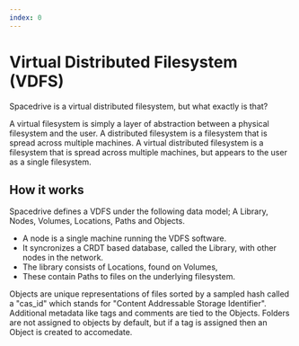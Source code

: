 ```yaml
---
index: 0
---
```


# Virtual Distributed Filesystem (VDFS)

Spacedrive is a virtual distributed filesystem, but what exactly is that?

A virtual filesystem is simply a layer of abstraction between a physical filesystem and the user. A distributed filesystem is a filesystem that is spread across multiple machines. A virtual distributed filesystem is a filesystem that is spread across multiple machines, but appears to the user as a single filesystem.

## How it works

Spacedrive defines a VDFS under the following data model; A Library, Nodes, Volumes, Locations, Paths and Objects.

- A node is a single machine running the VDFS software.
- It syncronizes a CRDT based database, called the Library, with other nodes in the network.
- The library consists of Locations, found on Volumes,
- These contain Paths to files on the underlying filesystem.

Objects are unique representations of files sorted by a sampled hash called a "cas_id" which stands for "Content Addressable Storage Identifier". Additional metadata like tags and comments are tied to the Objects. Folders are not assigned to objects by default, but if a tag is assigned then an Object is created to accomedate.
